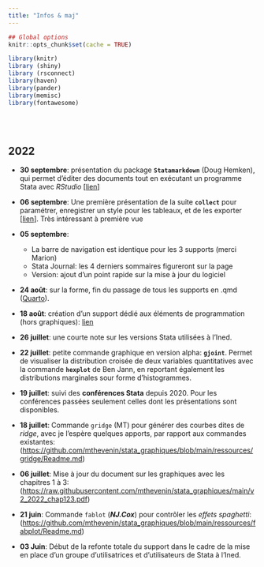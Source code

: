 ```yaml
---
title: "Infos & maj"
---
```


```r
## Global options
knitr::opts_chunk$set(cache = TRUE)

library(knitr)
library (shiny)
library (rsconnect)
library(haven)
library(pander)
library(memisc)
library(fontawesome)
```

<br><br>

::: {.callout-note icon="false"}
## **2022**

-   **30 septembre**: présentation du package **`Statamarkdown`** (Doug Hemken), qui permet d'éditer des documents tout en exécutant un programme Stata avec *RStudio* [[lien](https://mthevenin.github.io/stata_programmation/R/statamarkdown/statamarkdown_html.html)]

-   **06 septembre**: Une première présentation de la suite **`collect`** pour paramétrer, enregistrer un style pour les tableaux, et de les exporter [[lien](https://mthevenin.github.io/stata_programmation/tableaux/intro.html)]. Très intéressant à première vue 

-   **05 septembre**:
    - La barre de navigation est identique pour les 3 supports (merci Marion)
    - Stata Journal: les 4 derniers sommaires figureront sur la page 
    - Version: ajout d'un point rapide sur la mise à jour du logiciel

-   **24 août**: sur la forme, fin du passage de tous les supports en .qmd ([Quarto](https://quarto.org/)).

-   **18 août**: création d'un support dédié aux éléments de programmation (hors graphiques): [lien](https://mthevenin.github.io/stata_programmation/)

-   **26 juillet**: une courte note sur les versions Stata utilisées à l'Ined.

-   **22 juillet**: petite commande graphique en version alpha: **`gjoint`**. Permet de visualiser la distribution croisée de deux variables quantitatives avec la commande **`hexplot`** de Ben Jann, en reportant également les distributions marginales sour forme d'histogrammes.

-   **19 juillet**: suivi des **conférences Stata** depuis 2020. Pour les conférences passées seulement celles dont les présentations sont disponibles.

-   **18 juillet**: Commande `gridge` (MT) pour générer des courbes dites de *ridge*, avec je l'espère quelques apports, par rapport aux commandes existantes: (<https://github.com/mthevenin/stata_graphiques/blob/main/ressources/gridge/Readme.md>)

-   **06 juillet**: Mise à jour du document sur les graphiques avec les chapitres 1 à 3: (<https://raw.githubusercontent.com/mthevenin/stata_graphiques/main/v2_2022_chap123.pdf>)

-   **21 juin**: Commande `fablot` (***NJ.Cox***) pour contrôler les *effets spaghetti*: (<https://github.com/mthevenin/stata_graphiques/blob/main/ressources/fabplot/Readme.md>)

-   **03 Juin**: Début de la refonte totale du support dans le cadre de la mise en place d'un groupe d'utilisatrices et d'utilisateurs de Stata à l'Ined.
:::



